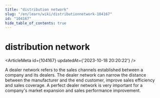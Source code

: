 ```yaml
---
title: "distribution network"
slug: "/en/learn/wiki/distributionnetwork-104167"
id: "104167"
hide_table_of_contents: true
---
```



# distribution network

<ArticleMeta id={104167} updatedAt={'2023-10-18 20:20:22'} />
<div className='border-solid border-b border-t-0 my-4 border-[var(--ifm-color-gray-300)]' />

A dealer network refers to the sales channels established between a company and its dealers. The dealer network can narrow the distance between the manufacturer and the end customer, improve sales efficiency and sales coverage. A perfect dealer network is very important for a company's market expansion and sales performance improvement.

